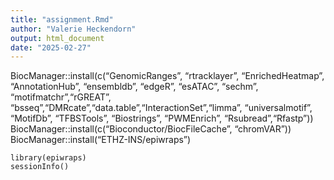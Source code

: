 ```yaml
---
title: "assignment.Rmd"
author: "Valerie Heckendorn"
output: html_document
date: "2025-02-27"
---
```


BiocManager::install(c("GenomicRanges", "rtracklayer", "EnrichedHeatmap", "AnnotationHub", 
                       "ensembldb", "edgeR", "esATAC", "sechm", "motifmatchr","rGREAT",
                       "bsseq","DMRcate","data.table","InteractionSet","limma",
                       "universalmotif", "MotifDb", "TFBSTools", "Biostrings", "PWMEnrich",
                       "Rsubread","Rfastp"))
BiocManager::install(c("Bioconductor/BiocFileCache", "chromVAR"))
BiocManager::install("ETHZ-INS/epiwraps")

```
library(epiwraps)
sessionInfo()
```
